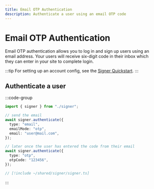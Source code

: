 ```yaml
---
title: Email OTP Authentication
description: Authenticate a user using an email OTP code
---
```


# Email OTP Authentication

Email OTP authentication allows you to log in and sign up users using an email address. Your users will receive six-digit code in their inbox which they can enter in your site to complete login.

:::tip
For setting up an account config, see the [Signer Quickstart](/signer/quickstart).
:::

## Authenticate a user

:::code-group

```ts twoslash [example.ts]
import { signer } from "./signer";

// send the email
await signer.authenticate({
  type: "email",
  emailMode: "otp",
  email: "user@mail.com",
});

// later once the user has entered the code from their email
await signer.authenticate({
  type: "otp",
  otpCode: "123456",
});
```

```ts twoslash [signer] filename="signer.ts"
// [!include ~/shared/signer/signer.ts]
```

:::
